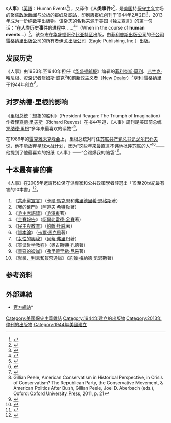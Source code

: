 {{Infobox magazine
| title          = 人事<br/>Human Events
| image_file     =
| image_caption  = 
| editor         = 威尔·张伯伦
| editor_title   = 主编
| frequency      = 
| founder      = 费利克斯·莫利<br/>弗兰克·汉尼根<br/>亨利·雷格纳里
| total_circulation= 
| circulation_year= 
| category       = 
| company        = 
| firstdate      = 1944年2月2日
| country        =[[美国|美国]][[华盛顿哥伦比亚特区|华盛顿哥伦比亚特区]]
| based          =
| language       = 英语
| website = {{URL|http://humanevents.com}}
| issn = 0018-7194
| oclc = 818923121
}}

《'''人事'''》（[[英語|英語]]：Human Events<ref name="张小娟内幕出版社2015">{{cite book|author1=张小娟|author2=内幕出版社|title=《中共治国术》|url=https://books.google.com/books?id=LMvvCAAAQBAJ&pg=PT154|date=2015年5月29日|publisher=[[内幕出版社|内幕出版社]]|isbn=978-1-63032-838-2|pages=154–|access-date=2020年7月8日|archive-date=2020年7月17日|archive-url=https://web.archive.org/web/20200717064824/https://books.google.com/books?id=LMvvCAAAQBAJ&pg=PT154|dead-url=no}}</ref>），又译作《'''人类事件'''》<ref>{{cite web|url=https://www.epochtimes.com/gb/20/2/24/n11892806.htm|title=【思想领袖】美政府应在大学保障言论自由|date=2020-04-06|publisher=[[大纪元时报|大纪元时报]]|accessdate=2020-07-09|archive-date=2020-09-16|archive-url=https://web.archive.org/web/20200916210121/https://www.epochtimes.com/gb/20/2/24/n11892806.htm|dead-url=no}}</ref>，是[[美国|美国]]持[[保守主义|保守主义]]立场的聚焦[[政治|政治]][[新闻|新闻]]与[[分析|分析]]的[[报纸|报纸]]及[[网站|网站]]，印刷版报纸创刊于1944年2月2日<ref>{{cite web|url=https://reason.com/1978/02/01/the-course-of-human-events/|title=In the Course of "Human Events"|date=Feb 1, 1978|publisher=[[Reason_Magazine|Reason Magazine]]|accessdate=2020-07-09|archive-date=2020-08-20|archive-url=https://web.archive.org/web/20200820055759/https://reason.com/1978/02/01/the-course-of-human-events/|dead-url=no}}</ref>，2013年成为一份纯数字出版物。该杂志的名称来源于美国《[[独立宣言|独立宣言]]》的第一句话：“在'''人'''类历史'''事'''件的进程中……<ref name="刘复之1993">{{cite book|author=刘复之|title=人权大辞典|url=https://books.google.com/books?id=YPp3AAAAIAAJ|year=1993|publisher=[[武汉大学出版社|武汉大学出版社]]|pages=846–|access-date=2020-07-09|archive-date=2020-07-17|archive-url=https://web.archive.org/web/20200717151623/https://books.google.com/books?id=YPp3AAAAIAAJ|dead-url=no}}</ref>”（When in the course of '''human events'''...）<ref name=washtimes>{{cite web|url=http://www.washingtontimes.com/news/2013/feb/27/human-events-shutter-newspaper-after-70-years/|title=Valerie Richardson, "Stop the Presses! Human Events to shutter newspaper after 70 years," February 27, 2013|work=[[Washington_Times|Washington Times]]|4=|accessdate=2020-07-09|archive-date=2020-08-08|archive-url=https://web.archive.org/web/20200808022153/https://www.washingtontimes.com/news/2013/feb/27/human-events-shutter-newspaper-after-70-years/|dead-url=no}}</ref>。该杂志在[[华盛顿哥伦比亚特区|华盛顿哥伦比亚特区]]出版，由[[菲利普斯出版公司|菲利普斯出版公司]]的[[子公司|子公司]][[雷格纳里出版公司|雷格纳里出版公司]]的所有者[[伊戈出版公司|伊戈出版公司]]（Eagle Publishing, Inc.）出版。

==发展历史==
《人事》由1933年至1940年担任《[[华盛顿邮报|华盛顿邮报]]》编辑的[[菲利克斯·莫利|菲利克斯·莫利]]、[[弗兰克·哈尼根|弗兰克·哈尼根]]、资深记者[[詹姆斯·威克|詹姆斯·威克]]<ref>{{cite web|url=https://www.nytimes.com/1964/11/08/archives/james-wick-dies-publisher-was-67-editor-of-human-events-a.html|title=JAMES WICK DIES; PUBLISHER WAS 67; Editor of Human Events, a Conservative Newsletter|date=1964-11-08|publisher=[[The_New_York_Times|The New York Times]]|accessdate=2020-07-09|archive-date=2020-11-07|archive-url=https://web.archive.org/web/20201107035234/https://www.nytimes.com/1964/11/08/archives/james-wick-dies-publisher-was-67-editor-of-human-events-a.html|dead-url=no}}</ref>和[[前新政主义者|前新政主义者]]（New Dealer）<ref>{{cite news |title=Henry Regnery, 84, Ground-Breaking Conservative Publisher |author=Robert McC. Thomas Jr. |newspaper=The New York Times |date=June 23, 1996 |url=https://www.nytimes.com/1996/06/23/us/henry-regnery-84-ground-breaking-conservative-publisher.html |accessdate=2020-07-09 |archive-date=2020-11-23 |archive-url=https://web.archive.org/web/20201123194419/https://www.nytimes.com/1996/06/23/us/henry-regnery-84-ground-breaking-conservative-publisher.html |dead-url=no }}</ref>[[亨利·雷格纳里|亨利·雷格纳里]]于1944年创立<ref>Gillian Peele, American Conservatism in Historical Perspective, in Crisis of Conservatism? The Republican Party, the Conservative Movement, & American Politics After Bush, Gillian Peele, Joel D. Aberbach (eds.), Oxford: [[Oxford_University_Press|Oxford University Press]], 2011, p. 21</ref>。

==对罗纳德·里根的影响==
《里根总统：想象的胜利》（President Reagan: The Triumph of Imagination）作者[[理查德·里夫斯|理查德·里夫斯]]（Richard Reeves）在书中写道，《人事》周刊是美国前总统[[罗纳德·里根|罗纳德·里根]]“多年来最喜欢的读物”<ref name="Reeves2005">{{cite book|author=Richard Reeves|title=President Reagan: The Triumph of Imagination|url=https://books.google.com/books?id=C1kvsToagGEC&pg=PA24|date=23 December 2005|publisher=Simon and Schuster|isbn=978-0-7432-8230-7|pages=24–|access-date=2020-07-09|archive-date=2020-09-29|archive-url=https://web.archive.org/web/20200929235720/https://books.google.com/books?id=C1kvsToagGEC&pg=PA24|dead-url=no}}</ref>。

在1986年的[[雷克雅未克峰会|雷克雅未克峰会]]上，里根总统对时任[[苏联共产党总书记|苏联共产党总书记]][[米哈伊尔·戈尔巴乔夫|戈尔巴乔夫]]说，他不能放弃[[星球大战计划|星球大战计划]]，因为“这些年来最直言不讳地批评苏联的人”<ref>{{cite book|author=Richard Reeves|title=President Reagan: The Triumph of Imagination|url=https://books.google.com/books?id=C1kvsToagGEC&pg=PA351|date=23 December 2005|publisher=Simon and Schuster|isbn=978-0-7432-8230-7|pages=351–|access-date=2020-07-09|archive-date=2020-09-29|archive-url=https://web.archive.org/web/20200929235722/https://books.google.com/books?id=C1kvsToagGEC&pg=PA351|dead-url=no}}</ref>——他提到了他最喜欢的报纸《人事》——“会踢爆我的脑袋”<ref name="Ratnesar2009">{{cite book|author=Romesh Ratnesar|title=Tear Down This Wall: A City, a President, and the Speech that Ended the|url=https://books.google.com/books?id=tVy_vABsrisC&pg=PA83|date=3 November 2009|publisher=Simon and Schuster|isbn=978-1-4391-7005-2|pages=83–|access-date=2020-07-09|archive-date=2020-07-18|archive-url=https://web.archive.org/web/20200718195713/https://books.google.com/books?id=tVy_vABsrisC&pg=PA83|dead-url=no}}</ref>。

==十本最有害的書==
《人事》在2005年邀請15位保守派專家和公共政策學者評選出「19至20世紀最有害的10本書」<ref name="Pickering1993">{{cite book|author=Mary Pickering|title=Auguste Comte: Volume 2: An Intellectual Biography|url=https://books.google.com/books?id=UfE4PlvlcvkC&pg=PA1|year=1993|publisher=Cambridge University Press|isbn=978-0-521-51325-8|pages=1–|access-date=2020-07-09|archive-date=2020-07-17|archive-url=https://web.archive.org/web/20200717150303/https://books.google.com/books?id=UfE4PlvlcvkC&pg=PA1|dead-url=no}}</ref>。

#《[[共產黨宣言|共產黨宣言]]》（[[卡爾·馬克思|卡爾·馬克思]]和[[弗里德里希·恩格斯|弗里德里希·恩格斯]]著）
#《[[我的奮鬥|我的奮鬥]]》（[[阿道夫·希特勒|阿道夫·希特勒]]著）
#《[[毛主席語錄|毛主席語錄]]》（[[毛澤東|毛澤東]]著）
#《[[金賽報告|金賽報告]]》（[[阿爾弗雷德·金賽|阿爾弗雷德·金賽]]著）
#《[[民主與教育|民主與教育]]》（[[約翰·杜威|約翰·杜威]]著）
#《[[資本論|資本論]]》（[[卡爾·馬克思|卡爾·馬克思]]著）
#《[[女性的奧秘|女性的奧秘]]》（[[貝蒂·弗里丹|貝蒂·弗里丹]]著）
#《[[实证哲学教程|实证哲学教程]]》（[[奧古斯特·孔德|奧古斯特·孔德]]著）
#《[[善惡的彼岸|善惡的彼岸]]》（[[弗里德里希·尼采|弗里德里希·尼采]]著）
#《[[就業、利息和貨幣通論|就業、利息和貨幣通論]]》（[[約翰·梅納德·凱恩斯|約翰·梅納德·凱恩斯]]著）

==参考资料==
{{reflist}}

==外部連結==
*[http://www.humanevents.com/ 官方網站]* {{Wayback|url=http://www.humanevents.com/ |date=20090208153638 }}

[[Category:美國保守主義雜誌|Category:美國保守主義雜誌]]
[[Category:1944年建立的出版物|Category:1944年建立的出版物]]
[[Category:2013年停刊的出版物|Category:2013年停刊的出版物]]
[[Category:1944年美國建立|Category:1944年美國建立]]